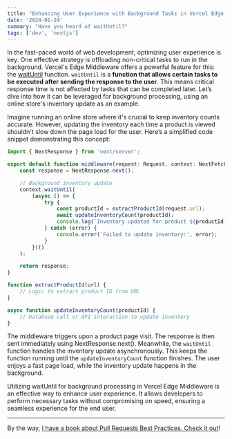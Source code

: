 ```yaml
---
title: "Enhancing User Experience with Background Tasks in Vercel Edge Middleware"
date: '2024-01-24'
summary: "Have you heard of waitUntil?"
tags: ['dev', 'nextjs']
---
```


In the fast-paced world of web development, optimizing user experience is key. One effective strategy is offloading non-critical tasks to run in the background. Vercel's Edge Middleware offers a powerful feature for this: the [waitUntil](https://vercel.com/docs/functions/edge-middleware/middleware-api#waituntil) function. `waitUntil` is a **function that allows certain tasks to be executed after sending the response to the user**. This means critical response time is not affected by tasks that can be completed later. Let’s dive into how it can be leveraged for background processing, using an online store's inventory update as an example.

Imagine running an online store where it's crucial to keep inventory counts accurate. However, updating the inventory each time a product is viewed shouldn't slow down the page load for the user. Here’s a simplified code snippet demonstrating this concept:

```typescript
import { NextResponse } from 'next/server';

export default function middleware(request: Request, context: NextFetchEvent) {
    const response = NextResponse.next();

    // Background inventory update
    context.waitUntil(
        (async () => {
            try {
                const productId = extractProductId(request.url);
                await updateInventoryCount(productId);
                console.log(`Inventory updated for product ${productId}`);
            } catch (error) {
                console.error('Failed to update inventory:', error);
            }
        })()
    );

    return response;
}

function extractProductId(url) {
    // Logic to extract product ID from URL
}

async function updateInventoryCount(productId) {
    // Database call or API interaction to update inventory
}
```

The middleware triggers upon a product page visit. The response is then sent immediately using NextResponse.next(). Meanwhile, the `waitUntil` function handles the inventory update asynchronously. This keeps the function running until the `updateInventoryCount` function finishes. The user enjoys a fast page load, while the inventory update happens in the background.

Utilizing waitUntil for background processing in Vercel Edge Middleware is an effective way to enhance user experience. It allows developers to perform necessary tasks without compromising on speed, ensuring a seamless experience for the end user.

---

By the way, [I have a book about Pull Requests Best Practices. Check it out](https://pr.nico.fyi)!
